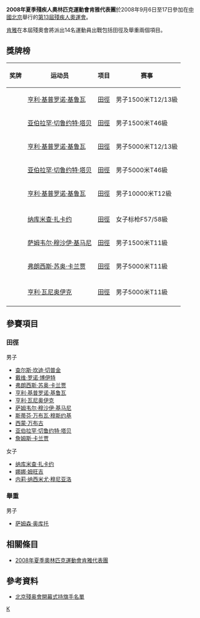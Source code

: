 {{Infobox Country Paralympics
|NPC= KEN
|games= 2008年夏季
|competitors= 14
|sports= 2
|flagbearer= 
|gold=5
|silver=3
|bronze=1
|total=9
|rank=27
|officials=
}}

'''2008年夏季殘疾人奧林匹克運動會肯雅代表團'''於2008年9月6日至17日參加在[[中國北京|中國北京]]舉行的[[2008年夏季殘奧會|第13屆殘疾人奧運會]]。

[[肯雅|肯雅]]在本屆殘奧會將派出14名運動員出戰包括田徑及舉重兩個項目。

== 獎牌榜 ==
{| class="wikitable sortable" style="font-size:88%"
|-bgcolor=#efefef
! 奖牌
! 运动员
! 项目
! 赛事
|-
| {{gold medal}} || [[亨利·基普罗诺·基鲁瓦|亨利·基普罗诺·基鲁瓦]] || [[2008年夏季殘奧會田徑比賽|田徑]] || 男子1500米T12/13級
|-
| {{gold medal}} || [[亚伯拉罕·切鲁约特·塔贝|亚伯拉罕·切鲁约特·塔贝]] || [[2008年夏季殘奧會田徑比賽|田徑]] || 男子1500米T46級
|-
| {{gold medal}} || [[亨利·基普罗诺·基鲁瓦|亨利·基普罗诺·基鲁瓦]] || [[2008年夏季殘奧會田徑比賽|田徑]] || 男子5000米T12/13級
|-
| {{gold medal}} || [[亚伯拉罕·切鲁约特·塔贝|亚伯拉罕·切鲁约特·塔贝]] || [[2008年夏季殘奧會田徑比賽|田徑]] || 男子5000米T46級
|-
| {{gold medal}} || [[亨利·基普罗诺·基鲁瓦|亨利·基普罗诺·基鲁瓦]] || [[2008年夏季殘奧會田徑比賽|田徑]] || 男子10000米T12級
|-

|-
| {{silver medal}} || [[纳库米查·扎卡约|纳库米查·扎卡约]] || [[2008年夏季殘奧會田徑比賽|田徑]] || 女子标枪F57/58級
|-
| {{silver medal}} || [[萨姆韦尔·穆沙伊·基马尼|萨姆韦尔·穆沙伊·基马尼]] || [[2008年夏季殘奧會田徑比賽|田徑]] || 男子1500米T11級
|-
| {{silver medal}} || [[弗朗西斯·苏奥·卡兰贾|弗朗西斯·苏奥·卡兰贾]] || [[2008年夏季殘奧會田徑比賽|田徑]] || 男子5000米T11級
|-

|-
| {{bronze medal}} || [[亨利·瓦尼奥伊克|亨利·瓦尼奥伊克]] || [[2008年夏季殘奧會田徑比賽|田徑]] || 男子5000米T11級
|-

|}

== 參賽項目 ==
=== 田徑 ===
{{col-begin}}
{{col-3}}
;男子
* [[查尔斯·坎迪·切普金|查尔斯·坎迪·切普金]]
* [[戴维·罗诺·博伊特|戴维·罗诺·博伊特]] 
* [[弗朗西斯·苏奥·卡兰贾|弗朗西斯·苏奥·卡兰贾]]
* [[亨利·基普罗诺·基鲁瓦|亨利·基普罗诺·基鲁瓦]] 
* [[亨利·瓦尼奥伊克|亨利·瓦尼奥伊克]] 
* [[萨姆韦尔·穆沙伊·基马尼|萨姆韦尔·穆沙伊·基马尼]]
* [[斯蒂芬·万布瓦·穆斯约基|斯蒂芬·万布瓦·穆斯约基]] 
* [[西蒙·万布古|西蒙·万布古]]  
* [[亚伯拉罕·切鲁约特·塔贝|亚伯拉罕·切鲁约特·塔贝]]
* [[詹姆斯·卡兰贾|詹姆斯·卡兰贾]] 
{{col-3}}
;女子
* [[纳库米查·扎卡约|纳库米查·扎卡约]] 
* [[娜娜·姆旺吉|娜娜·姆旺吉]]
* [[内莉·纳西米尤·穆尼亚洛|内莉·纳西米尤·穆尼亚洛]] 
{{col-3}}
{{col-end}}

=== 舉重 ===
;男子
* [[萨姆森·奥库托|萨姆森·奥库托]] 

== 相關條目 ==
* [[2008年夏季奧林匹克運動會肯雅代表團|2008年夏季奧林匹克運動會肯雅代表團]]

== 參考資料 ==
* [https://web.archive.org/web/20080909184931/http://www.paralympic.org/release/Main_Sections_Menu/News/Press_Releases/Flagbearers_List_Opening_Ceremony_Final_5_Sept1.pdf 北京殘奥會開幕式持旗手名單]

{{2008年夏季殘疾人奧林匹克運動會代表團}}

[[Category:2008年夏季殘疾人奧林匹克運動會代表團|K]]